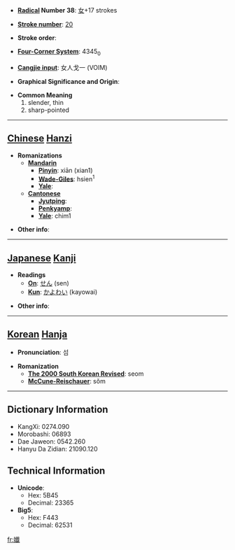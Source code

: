 * '''[[Wiktionary:Chinese radical index| Radical]] Number 38''': [[Wiktionary:Chinese radical index 女|女]]+17 strokes

* '''[[Wiktionary:Chinese total strokes index|Stroke number]]''': [[Wiktionary:Chinese total strokes index 20|20]]

* '''Stroke order''': 

* '''[[Wiktionary:Chinese four corner index|Four-Corner System]]''': 4345<sub>0</sub>

* '''[[Wiktionary:Chinese Cangjie index|Cangjie input]]''': 女人戈一 (VOIM)

* '''Graphical Significance and Origin''': 

* '''Common Meaning'''
*#slender, thin
*# sharp-pointed


----

== [[Chinese]] [[Hanzi]] ==

* '''Romanizations'''
** '''[[Mandarin]]'''
*** '''[[Pinyin]]''': xiān (xian1)
*** '''[[Wade-Giles]]''': hsien<sup>1</sup>
*** '''[[Yale]]''': 
** '''[[Cantonese]]'''
*** '''[[Jyutping]]''':
*** '''[[Penkyamp]]''': 
*** '''[[Yale]]''': chim1

* '''Other info''': 

----

== [[Japanese]] [[Kanji]] ==

* '''Readings'''
** '''[[On]]''': [[せん]] (sen)
** '''[[Kun]]''': [[かよわい]] (kayowai)

* '''Other info''':  

----

== [[Korean]] [[Hanja]] ==

* '''Pronunciation''': 섬

* '''Romanization'''
** '''[[The 2000 South Korean Revised Romanization|The 2000 South Korean Revised]]''': seom
** '''[[McCune-Reischauer]]''': sŏm

----

== Dictionary Information ==

* KangXi: 0274.090
* Morobashi: 06893
* Dae Jaweon: 0542.260
* Hanyu Da Zidian: 21090.120

== Technical Information ==

* '''Unicode''':
** Hex: 5B45
** Decimal: 23365
* '''Big5''':
** Hex: F443
** Decimal: 62531

[[fr:孅]]